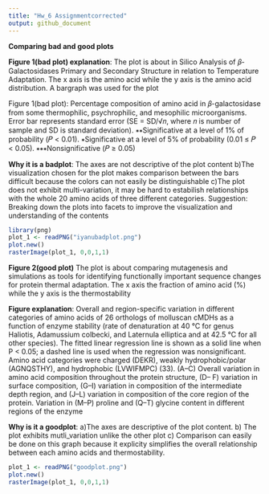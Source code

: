 ```yaml
---
title: "Hw_6 Assignmentcorrected"
output: github_document
---
```


**Comparing bad and good plots**


**Figure 1(bad plot) explanation**: The plot is about in Silico Analysis of 𝛽-Galactosidases Primary and Secondary Structure in relation to Temperature Adaptation. The x axis is the amino acid while the y axis is the amino acid distribution. A bargraph was used for the plot

Figure 1(bad plot): Percentage composition of amino acid in 𝛽-galactosidase from some thermophilic, psychrophilic, and mesophilic microorganisms. Error bar represents standard error (SE = SD/√𝑛, where 𝑛 is number of sample and SD is standard deviation). ∗∗Significative at a level of 1% of probability (𝑃 < 0.01). ∗Significative at a level of 5% of probability (0.01 ≤ 𝑃 < 0.05). ∗∗∗Nonsignificative (𝑃 ≥ 0.05)

**Why it is a badplot**:
The axes are not descriptive of the plot content
b)The visualization chosen for the plot makes comparison between the bars difficult because the colors can not easily be distinguishable
c)The  plot does not exhibit multi-variation, it may be hard to estabilish relationships with the whole 20 amino acids of three different categories.
Suggestion: Breaking down the plots into facets to improve the visualization and understanding of the contents

```r
library(png)
plot_1 <- readPNG("iyanubadplot.png")
plot.new()
rasterImage(plot_1, 0,0,1,1)
```
**Figure 2(good plot)**
The plot is about comparing mutagenesis and simulations as tools for
identifying functionally important sequence changes
for protein thermal adaptation. The x axis the fraction of amino acid (%) while the y axis is the thermostability

**Figure explanation**: Overall and region-specific variation in different categories of amino acids of 26 orthologs of molluscan cMDHs as a function of enzyme stability (rate
of denaturation at 40 °C for genus Haliotis, Adamussium colbecki, and Laternula elliptica and at 42.5 °C for all other species). The fitted linear regression line is
shown as a solid line when P < 0.05; a dashed line is used when the regression was nonsignificant. Amino acid categories were charged (DEKR), weakly
hydrophobic/polar (AGNQSTHY), and hydrophobic (LVWIFMPC) (33). (A–C) Overall variation in amino acid composition throughout the protein structure, (D–
F) variation in surface composition, (G–I) variation in composition of the intermediate depth region, and (J–L) variation in composition of the core region of
the protein. Variation in (M–P) proline and (Q–T) glycine content in different regions of the enzyme

**Why is it a goodplot**:
a)The axes are descriptive of the plot content.
b) The plot exhibits mutli_variation unlike the other plot 
c) Comparison can easily be done on this graph because it explicity simplifies the overall relationship between each amino acids and thermostability.

```r
plot_1 <- readPNG("goodplot.png")
plot.new()
rasterImage(plot_1, 0,0,1,1)

```









